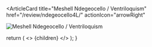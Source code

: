 <ArticleCard
  title="Meshell Ndegeocello / Ventriloquism"
  href="/review/ndegeocello4L/"
  actionIcon="arrowRight"
>

![Meshell Ndegeocello / Ventriloquism](../../images/cd/ndegeocello4L.jpg)

</ArticleCard>

  return (
    <>
      {children}
    </>
  );
}